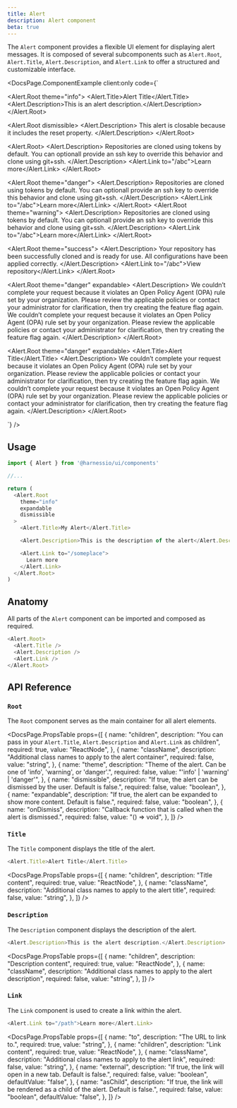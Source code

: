 ```yaml
---
title: Alert
description: Alert component
beta: true
---
```


The `Alert` component provides a flexible UI element for displaying alert messages. It is composed of several subcomponents such as `Alert.Root`, `Alert.Title`, `Alert.Description`, and `Alert.Link` to offer a structured and customizable interface.


<DocsPage.ComponentExample
  client:only
  code={`<div className="w-[422px] space-y-cn-md">
  <Alert.Root theme="info">
    <Alert.Title>Alert Title</Alert.Title>
    <Alert.Description>This is an alert description.</Alert.Description>
  </Alert.Root>

<Alert.Root dismissible>
  <Alert.Description>
    This alert is closable because it includes the reset property.
  </Alert.Description>
</Alert.Root>

<Alert.Root>
  <Alert.Description>
    Repositories are cloned using tokens by default. You can optionall provide
    an ssh key to override this behavior and clone using git+ssh.
  </Alert.Description>
  <Alert.Link to="/abc">Learn more</Alert.Link>
</Alert.Root>

<Alert.Root theme="danger">
  <Alert.Description>
    Repositories are cloned using tokens by default. You can optionall provide
    an ssh key to override this behavior and clone using git+ssh.
  </Alert.Description>
  <Alert.Link to="/abc">Learn more</Alert.Link>
</Alert.Root>
<Alert.Root theme="warning">
  <Alert.Description>
    Repositories are cloned using tokens by default. You can optionall provide
    an ssh key to override this behavior and clone using git+ssh.
  </Alert.Description>
  <Alert.Link to="/abc">Learn more</Alert.Link>
</Alert.Root>

<Alert.Root theme="success">
  <Alert.Description>
    Your repository has been successfully cloned and is ready for use. All
    configurations have been applied correctly.
  </Alert.Description>
  <Alert.Link to="/abc">View repository</Alert.Link>
</Alert.Root>

<Alert.Root theme="danger" expandable>
  <Alert.Description>
    We couldn’t complete your request because it violates an Open Policy Agent
    (OPA) rule set by your organization. Please review the applicable policies
    or contact your administrator for clarification, then try creating the
    feature flag again. We couldn’t complete your request because it violates an
    Open Policy Agent (OPA) rule set by your organization. Please review the
    applicable policies or contact your administrator for clarification, then
    try creating the feature flag again.
  </Alert.Description>
</Alert.Root>

  <Alert.Root theme="danger" expandable>
    <Alert.Title>Alert Title</Alert.Title>
    <Alert.Description>
      We couldn’t complete your request because it violates an Open Policy Agent (OPA) rule set by your organization. Please review the applicable policies or contact your administrator for clarification, then try creating the feature flag again. We couldn’t complete your request because it violates an Open Policy Agent (OPA) rule set by your organization. Please review the applicable policies or contact your administrator for clarification, then try creating the feature flag again.
    </Alert.Description>
  </Alert.Root>
</div>`}
/>

## Usage

```typescript jsx
import { Alert } from '@harnessio/ui/components'

//...

return (
  <Alert.Root
    theme="info"
    expandable
    dismissible
  >
    <Alert.Title>My Alert</Alert.Title>

    <Alert.Description>This is the description of the alert</Alert.Description>

    <Alert.Link to="/someplace">
      Learn more
    </Alert.Link>
  </Alert.Root>
)
```

## Anatomy

All parts of the `Alert` component can be imported and composed as required.

```typescript jsx
<Alert.Root>
  <Alert.Title />
  <Alert.Description />
  <Alert.Link />
</Alert.Root>
```

## API Reference

### `Root`

The `Root` component serves as the main container for all alert elements.

<DocsPage.PropsTable
  props={[
    {
      name: "children",
      description:
        "You can pass in your `Alert.Title`, `Alert.Description` and `Alert.Link` as children",
      required: true,
      value: "ReactNode",
    },
    {
      name: "className",
      description: "Additional class names to apply to the alert container",
      required: false,
      value: "string",
    },
    {
      name: "theme",
      description:
        "Theme of the alert. Can be one of 'info', 'warning', or 'danger'.",
      required: false,
      value: "'info' | 'warning' | 'danger'",
    },
    {
      name: "dismissible",
      description:
        "If true, the alert can be dismissed by the user. Default is false.",
      required: false,
      value: "boolean",
    },
    {
      name: "expandable",
      description:
        "If true, the alert can be expanded to show more content. Default is false.",
      required: false,
      value: "boolean",
    },
    {
      name: "onDismiss",
      description:
        "Callback function that is called when the alert is dismissed.",
      required: false,
      value: "() => void",
    },
  ]}
/>

### `Title`

The `Title` component displays the title of the alert.

```typescript jsx
<Alert.Title>Alert Title</Alert.Title>
```

<DocsPage.PropsTable
  props={[
    {
      name: "children",
      description: "Title content",
      required: true,
      value: "ReactNode",
    },
    {
      name: "className",
      description: "Additional class names to apply to the alert title",
      required: false,
      value: "string",
    },
  ]}
/>

### `Description`

The `Description` component displays the description of the alert.

```typescript jsx
<Alert.Description>This is the alert description.</Alert.Description>
```

<DocsPage.PropsTable
  props={[
    {
      name: "children",
      description: "Description content",
      required: true,
      value: "ReactNode",
    },
    {
      name: "className",
      description: "Additional class names to apply to the alert description",
      required: false,
      value: "string",
    },
  ]}
/>

### `Link`

The `Link` component is used to create a link within the alert.

```typescript jsx
<Alert.Link to="/path">Learn more</Alert.Link>
```

<DocsPage.PropsTable
  props={[
    {
      name: "to",
      description: "The URL to link to.",
      required: true,
      value: "string",
    },
    {
      name: "children",
      description: "Link content",
      required: true,
      value: "ReactNode",
    },
    {
      name: "className",
      description: "Additional class names to apply to the alert link",
      required: false,
      value: "string",
    },
    {
      name: "external",
      description:
        "If true, the link will open in a new tab. Default is false.",
      required: false,
      value: "boolean",
      defaultValue: "false",
    },
    {
      name: "asChild",
      description:
        "If true, the link will be rendered as a child of the alert. Default is false.",
      required: false,
      value: "boolean",
      defaultValue: "false",
    },
  ]}
/>
